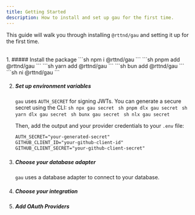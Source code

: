 ```yaml
---
title: Getting Started
description: How to install and set up gau for the first time.
---
```



This guide will walk you through installing `@rttnd/gau` and setting it up for the first time.

<br />

<Steps>
1. ##### Install the package
    <Tabs syncKey="pkg">
      <TabItem label="npm">
        ```sh
        npm i @rttnd/gau
        ```
      </TabItem>
      <TabItem label="pnpm">
        ```sh
        pnpm add @rttnd/gau
        ```
      </TabItem>
      <TabItem label="yarn">
        ```sh
        yarn add @rttnd/gau
        ```
      </TabItem>
      <TabItem label="bun">
        ```sh
        bun add @rttnd/gau
        ```
      </TabItem>
      <TabItem label="ni">
        ```sh
        ni @rttnd/gau
        ```
      </TabItem>
    </Tabs>

2. ##### Set up environment variables

    `gau` uses `AUTH_SECRET` for signing JWTs. You can generate a secure secret using the CLI:
    <Tabs syncKey="pkg">
      <TabItem label="npm">
        ```sh
        npx gau secret
        ```
      </TabItem>
      <TabItem label="pnpm">
        ```sh
        pnpm dlx gau secret
        ```
      </TabItem>
      <TabItem label="yarn">
        ```sh
        yarn dlx gau secret
        ```
      </TabItem>
      <TabItem label="bun">
        ```sh
        bunx gau secret
        ```
      </TabItem>
      <TabItem label="ni">
        ```sh
        nlx gau secret
        ```
      </TabItem>
    </Tabs>
    
    Then, add the output and your provider credentials to your `.env` file:
    ```txt title=".env"
    AUTH_SECRET="your-generated-secret"
    GITHUB_CLIENT_ID="your-github-client-id"
    GITHUB_CLIENT_SECRET="your-github-client-secret"
    ```

3. ##### Choose your database adapter

    `gau` uses a database adapter to connect to your database.

    <div class="row">
      <IconLink href="/adapters/drizzle/" icon="i-icons:drizzle" title="Drizzle" flat />
    </div>

4. ##### Choose your integration

    <div class="row">
      <IconLink href="/integrations/sveltekit/" icon="i-material-icon-theme:svelte" title="SvelteKit" flat />
      <IconLink href="/integrations/solidstart/" icon="i-devicon:solidjs" title="SolidStart" flat />
    </div>
    <div class="row">
      <IconLink href="/integrations/tauri/" icon="i-material-icon-theme:tauri" title="Tauri" flat />
    </div>

5. ##### Add OAuth Providers

    <div class="row">
      <IconLink href="/providers/github/" icon="i-simple-icons:github" title="GitHub" flat />
      <IconLink href="/providers/google/" icon="i-logos:google-icon" title="Google" flat />
      <IconLink href="/providers/microsoft/" icon="i-logos:microsoft-icon" title="Microsoft" flat />
    </div> 
</Steps>
